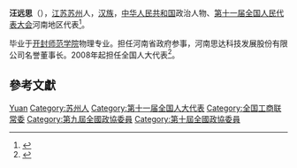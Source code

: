 '''汪远思'''（{{bd|1951年||}}），[[江苏|江苏]][[苏州|苏州]]人，[[汉族|汉族]]，[[中华人民共和国|中华人民共和国]]政治人物、[[第十一届全国人民代表大会|第十一届全国人民代表大会]]河南地区代表<ref>{{cite web|author=新华网|title=第十一届全国人大代表|url=http://news.xinhuanet.com/ziliao/2008-03/03/content_7708230.htm?node=36628|publisher=新华网|accessdate=2014-01-07|archive-date=2014-01-10|archive-url=https://web.archive.org/web/20140110211415/http://news.xinhuanet.com/ziliao/2008-03/03/content_7708230.htm?node=36628|dead-url=no}}</ref>。

毕业于[[开封师范学院|开封师范学院]]物理专业。担任河南省政府参事，河南思达科技发展股份有限公司名誉董事长。2008年起担任全国人大代表<ref>{{cite news|title=全国人大代表信息-汪远思|url= http://210.82.31.1:8084/delegate/viewDelegate.action?dbid=111461|accessdate=2013-04-05|newspaper=全国人大网|archive-url=https://web.archive.org/web/20140502031849/http://www.npc.gov.cn/delegate/viewDelegate.action?dbid=111461|archive-date=2014-05-02|dead-url=yes}}</ref>。

== 參考文獻 ==
{{reflist}}

{{中华全国工商业联合会第七届执行委员会}}
{{中华全国工商业联合会第八届执行委员会}}
{{中华全国工商业联合会第九届执行委员会}}
{{中华全国工商业联合会第十届执行委员会}}

{{Authority control}}
{{DEFAULTSORT:Wang汪}}
[[Category:汪姓|Yuan]]
[[Category:苏州人|Category:苏州人]]
[[Category:第十一届全国人大代表|Category:第十一届全国人大代表]]
[[Category:全国工商联常委|Category:全国工商联常委]]
[[Category:第九屆全國政協委員|Category:第九屆全國政協委員]]
[[Category:第十屆全國政協委員|Category:第十屆全國政協委員]]
{{bio-stub}}